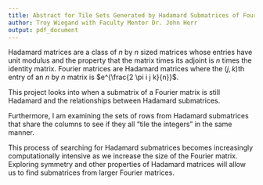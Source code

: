 ```yaml
---
title: Abstract for Tile Sets Generated by Hadamard Submatrices of Fourier Matrices
author: Troy Wiegand with Faculty Mentor Dr. John Herr
output: pdf_document
---
```



Hadamard matrices are a class of $n$ by $n$ sized matrices whose entries have unit modulus and the property that the matrix times its adjoint is $n$ times the identity matrix.
Fourier matrices are Hadamard matrices where the $(j,k)$th entry of an $n$ by $n$ matrix is $e^{\frac{2 \pi i j k}{n}}$. 

This project looks into when a submatrix of a Fourier matrix is still Hadamard and the relationships between Hadamard submatrices.

Furthermore, I am examining the sets of rows from Hadamard submatrices that share the columns to see if they all "tile the integers" in the same manner.

This process of searching for Hadamard submatrices becomes increasingly computationally intensive as we increase the size of the Fourier matrix. 
Exploring symmetry and other properties of Hadamard matrices will allow us to find submatrices from larger Fourier matrices. 
